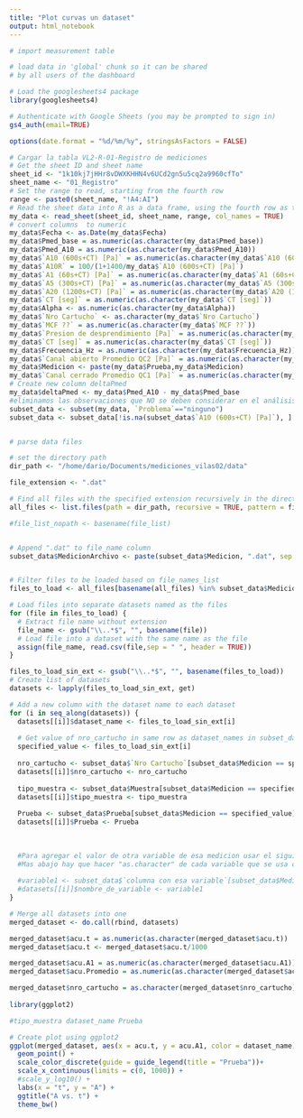 ```yaml
---
title: "Plot curvas un dataset"
output: html_notebook
---
```


```r
# import measurement table

# load data in 'global' chunk so it can be shared
# by all users of the dashboard

# Load the googlesheets4 package
library(googlesheets4)

# Authenticate with Google Sheets (you may be prompted to sign in)
gs4_auth(email=TRUE)

options(date.format = "%d/%m/%y", stringsAsFactors = FALSE)

# Cargar la tabla VL2-R-01-Registro de mediciones
# Get the sheet ID and sheet name
sheet_id <- "1k10kj7jHHr8vDWXKHHN4v6UCd2gn5u5cq2a9960cfTo"
sheet_name <- "01_Registro"
# Set the range to read, starting from the fourth row
range <- paste0(sheet_name, "!A4:AI")
# Read the sheet data into R as a data frame, using the fourth row as the column names
my_data <- read_sheet(sheet_id, sheet_name, range, col_names = TRUE)
# convert columns  to numeric
my_data$Fecha <- as.Date(my_data$Fecha)
my_data$Pmed_base = as.numeric(as.character(my_data$Pmed_base))
my_data$Pmed_A10 = as.numeric(as.character(my_data$Pmed_A10))
my_data$`A10 (600s+CT) [Pa]` = as.numeric(as.character(my_data$`A10 (600s+CT) [Pa]`))
my_data$`A10R` = 100/(1+1400/my_data$`A10 (600s+CT) [Pa]`)
my_data$`A1 (60s+CT) [Pa]` = as.numeric(as.character(my_data$`A1 (60s+CT) [Pa]`))
my_data$`A5 (300s+CT) [Pa]` = as.numeric(as.character(my_data$`A5 (300s+CT) [Pa]`))
my_data$`A20 (1200s+CT) [Pa]` = as.numeric(as.character(my_data$`A20 (1200s+CT) [Pa]`))
my_data$`CT [seg]` = as.numeric(as.character(my_data$`CT [seg]`))
my_data$Alpha <- as.numeric(as.character(my_data$Alpha))
my_data$`Nro Cartucho` <- as.character(my_data$`Nro Cartucho`)
my_data$`MCF ??` = as.numeric(as.character(my_data$`MCF ??`))
my_data$`Presion de desprendimiento [Pa]` = as.numeric(as.character(my_data$`Presion de desprendimiento [Pa]`))
my_data$`CT [seg]` = as.numeric(as.character(my_data$`CT [seg]`))
my_data$Frecuencia_Hz = as.numeric(as.character(my_data$Frecuencia_Hz))
my_data$`Canal abierto Promedio QC2 [Pa]` = as.numeric(as.character(my_data$`Canal abierto Promedio QC2 [Pa]`))
my_data$Medicion <- paste(my_data$Prueba,my_data$Medicion) 
my_data$`Canal cerrado Promedio QC1 [Pa]` = as.numeric(as.character(my_data$`Canal cerrado Promedio QC1 [Pa]`))
# Create new column deltaPmed 
my_data$deltaPmed <- my_data$Pmed_A10 - my_data$Pmed_base
#eliminamos las observaciones que NO se deben considerar en el análisis y sin datos en A10
subset_data <- subset(my_data, `Problema`=="ninguno")
subset_data <- subset_data[!is.na(subset_data$`A10 (600s+CT) [Pa]`), ]


# parse data files

# set the directory path
dir_path <- "/home/dario/Documents/mediciones_vilas02/data"

file_extension <- ".dat"

# Find all files with the specified extension recursively in the directory
all_files <- list.files(path = dir_path, recursive = TRUE, pattern = file_extension, full.names = TRUE)

#file_list_nopath <- basename(file_list)


# Append ".dat" to file_name column
subset_data$MedicionArchivo <- paste(subset_data$Medicion, ".dat", sep = "")


# Filter files to be loaded based on file_names_list
files_to_load <- all_files[basename(all_files) %in% subset_data$MedicionArchivo]

# Load files into separate datasets named as the files
for (file in files_to_load) {
  # Extract file name without extension
  file_name <- gsub("\\..*$", "", basename(file))
  # Load file into a dataset with the same name as the file
  assign(file_name, read.csv(file,sep = " ", header = TRUE))
}


```

```r
files_to_load_sin_ext <- gsub("\\..*$", "", basename(files_to_load))
# Create list of datasets
datasets <- lapply(files_to_load_sin_ext, get)

# Add a new column with the dataset name to each dataset
for (i in seq_along(datasets)) {
  datasets[[i]]$dataset_name <- files_to_load_sin_ext[i]
  
  # Get value of nro_cartucho in same row as dataset_names in subset_data
  specified_value <- files_to_load_sin_ext[i]
  
  nro_cartucho <- subset_data$`Nro Cartucho`[subset_data$Medicion == specified_value]
  datasets[[i]]$nro_cartucho <- nro_cartucho
  
  tipo_muestra <- subset_data$Muestra[subset_data$Medicion == specified_value]
  datasets[[i]]$tipo_muestra <- tipo_muestra
  
  Prueba <- subset_data$Prueba[subset_data$Medicion == specified_value]
  datasets[[i]]$Prueba <- Prueba
  
  
  
  #Para agregar el valor de otra variable de esa medicion usar el siguiente template:
  #Mas abajo hay que hacer "as.character" de cada variable que se usa como color
  
  #variable1 <- subset_data$`columna con esa variable`[subset_data$Medicion == specified_value]
  #datasets[[i]]$nombre_de_variable <- variable1
}

# Merge all datasets into one
merged_dataset <- do.call(rbind, datasets)

merged_dataset$acu.t = as.numeric(as.character(merged_dataset$acu.t))
merged_dataset$acu.t <- merged_dataset$acu.t/1000

merged_dataset$acu.A1 = as.numeric(as.character(merged_dataset$acu.A1))
merged_dataset$acu.Promedio = as.numeric(as.character(merged_dataset$acu.Promedio))

merged_dataset$nro_cartucho = as.character(merged_dataset$nro_cartucho)
  
library(ggplot2)

#tipo_muestra dataset_name Prueba

# Create plot using ggplot2
ggplot(merged_dataset, aes(x = acu.t, y = acu.A1, color = dataset_name)) +
  geom_point() +
  scale_color_discrete(guide = guide_legend(title = "Prueba"))+
  scale_x_continuous(limits = c(0, 1000)) +
  #scale_y_log10() +
  labs(x = "t", y = "A") +
  ggtitle("A vs. t") +
  theme_bw()

```